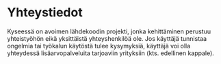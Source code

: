 # Yhteystiedot

Kyseessä on avoimen lähdekoodin projekti, jonka kehittäminen perustuu yhteistyöhön eikä yksittäistä yhteyshenkilöä ole. Jos käyttäjä tunnistaa ongelmia tai työkalun käytöstä tulee kysymyksiä, käyttäjä voi olla yhteydessä lisäarvopalveluita tarjoaviin yrityksiin (kts. edellinen kappale).
